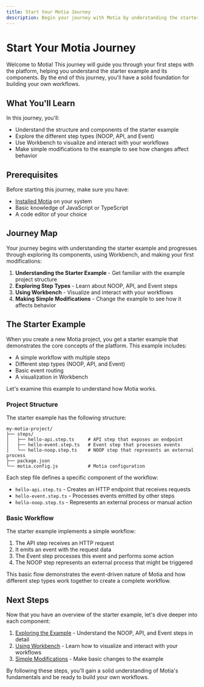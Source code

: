 ```yaml
---
title: Start Your Motia Journey
description: Begin your journey with Motia by understanding the starter example and its components
---
```


# Start Your Motia Journey

Welcome to Motia! This journey will guide you through your first steps with the platform, helping you understand the starter example and its components. By the end of this journey, you'll have a solid foundation for building your own workflows.

## What You'll Learn

In this journey, you'll:

- Understand the structure and components of the starter example
- Explore the different step types (NOOP, API, and Event)
- Use Workbench to visualize and interact with your workflows
- Make simple modifications to the example to see how changes affect behavior

## Prerequisites

Before starting this journey, make sure you have:

- [Installed Motia](/docs/guides/setup/installation) on your system
- Basic knowledge of JavaScript or TypeScript
- A code editor of your choice

## Journey Map

Your journey begins with understanding the starter example and progresses through exploring its components, using Workbench, and making your first modifications:

1. **Understanding the Starter Example** - Get familiar with the example project structure
2. **Exploring Step Types** - Learn about NOOP, API, and Event steps
3. **Using Workbench** - Visualize and interact with your workflows
4. **Making Simple Modifications** - Change the example to see how it affects behavior

## The Starter Example

When you create a new Motia project, you get a starter example that demonstrates the core concepts of the platform. This example includes:

- A simple workflow with multiple steps
- Different step types (NOOP, API, and Event)
- Basic event routing
- A visualization in Workbench

Let's examine this example to understand how Motia works.

### Project Structure

The starter example has the following structure:

```
my-motia-project/
├── steps/
│   ├── hello-api.step.ts     # API step that exposes an endpoint
│   ├── hello-event.step.ts   # Event step that processes events
│   └── hello-noop.step.ts    # NOOP step that represents an external process
├── package.json
└── motia.config.js           # Motia configuration
```

Each step file defines a specific component of the workflow:

- `hello-api.step.ts` - Creates an HTTP endpoint that receives requests
- `hello-event.step.ts` - Processes events emitted by other steps
- `hello-noop.step.ts` - Represents an external process or manual action

### Basic Workflow

The starter example implements a simple workflow:

1. The API step receives an HTTP request
2. It emits an event with the request data
3. The Event step processes this event and performs some action
4. The NOOP step represents an external process that might be triggered

This basic flow demonstrates the event-driven nature of Motia and how different step types work together to create a complete workflow.

## Next Steps

Now that you have an overview of the starter example, let's dive deeper into each component:

1. [Exploring the Example](/docs/journeys/start-your-motia-journey/exploring-example) - Understand the NOOP, API, and Event steps in detail
2. [Using Workbench](/docs/journeys/start-your-motia-journey/using-workbench) - Learn how to visualize and interact with your workflows
3. [Simple Modifications](/docs/journeys/start-your-motia-journey/simple-modifications) - Make basic changes to the example

By following these steps, you'll gain a solid understanding of Motia's fundamentals and be ready to build your own workflows.
